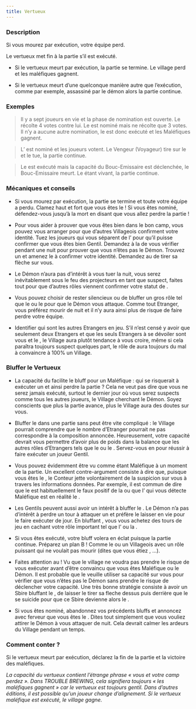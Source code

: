 ```yaml
---
title: Vertueux
---
```



<Role VERTUEUX header />

### Description

Si vous mourez par exécution, votre équipe perd.

Le vertueux met fin à la partie s’il est exécuté.

-	Si le vertueux meurt par exécution, la partie se termine. Le village perd et les maléfiques gagnent.

-	Si le vertueux meurt d’une quelconque manière autre que l’exécution, comme par exemple, assassiné par le démon alors la partie continue.

### Exemples

> Il y a sept joueurs en vie et la phase de nomination est ouverte. Le <Role VERTUEUX /> récolte 4 votes contre lui. Le <Role BARON /> est nominé mais ne récolte que 3 votes. Il n’y a aucune autre nomination, le <Role VERTUEUX /> est donc exécuté et les Maléfiques gagnent.

> L’<Role IMP /> est nominé et les joueurs votent. Le Vengeur (Voyageur) tire sur le <Role VERTUEUX /> et le tue, la partie continue.

> Le <Role VERTUEUX /> est exécuté mais la capacité du Bouc-Emissaire est déclenchée, le Bouc-Emissaire meurt. Le <Role VERTUEUX /> étant vivant, la partie continue.

### Mécaniques et conseils

- Si vous mourez par exécution, la partie se termine et toute votre équipe a perdu. Clamez haut et fort que vous êtes le <Role VERTUEUX /> ! Si vous êtes nominé, défendez-vous jusqu’à la mort en disant que vous allez perdre la partie !

- Pour vous aider à prouver que vous êtes bien dans le bon camp, vous pouvez vous arranger pour que d’autres Villageois confirment votre identité. Tuez les joueurs qui vous séparent de l’<Role EMPATHIQUE /> pour qu’il puisse confirmer que vous êtes bien Gentil. Demandez à la <Role VOYANTE /> de vous vérifier pendant une nuit pour prouver que vous n’êtes pas le Démon. Trouvez un <Role GARDIEN /> et amenez le à confirmer votre identité. Demandez au <Role MERCENAIRE /> de tirer sa flèche sur vous.

- Le Démon n’aura pas d’intérêt à vous tuer la nuit, vous serez inévitablement sous le feu des projecteurs en tant que suspect, faites tout pour que d’autres rôles viennent confirmer votre statut de <Role VERTUEUX />.

- Vous pouvez choisir de rester silencieux ou de bluffer un gros rôle tel que le <Role MERCENAIRE /> ou le <Role MOINE /> pour que le Démon vous attaque. Comme tout Etranger, vous préférez mourir de nuit et il n’y aura ainsi plus de risque de faire perdre votre équipe.

- Identifier qui sont les autres Etrangers en jeu. S’il n’est censé y avoir que seulement deux Etrangers et que les seuls Etrangers à se dévoiler sont vous et le <Role RECLUS />, le Village aura plutôt tendance à vous croire, même si cela paraîtra toujours suspect quelques part, le rôle de <Role VERTUEUX /> aura toujours du mal à convaincre à 100% un Village.

### Bluffer le Vertueux

- La capacité du <Role VERTUEUX /> facilite le bluff pour un Maléfique : qui se risquerait à exécuter un <Role VERTUEUX /> et ainsi perdre la partie ? Cela ne veut pas dire que vous ne serez jamais exécuté, surtout le dernier jour où vous serez suspects comme tous les autres joueurs, le Village cherchant le Démon. Soyez conscients que plus la partie avance, plus le Village aura des doutes sur vous.

- Bluffer le <Role VERTUEUX /> dans une partie sans <Role BARON /> peut être vite compliqué : le Village pourrait comprendre que le nombre d’Etranger pourrait ne pas correspondre à la composition annoncée. Heureusement, votre capacité devrait vous permettre d’avoir plus de poids dans la balance que les autres rôles d’Etrangers tels que le <Role RECLUS /> ou le <Role MAJORDOME />. Servez-vous en pour réussir à faire exécuter un joueur Gentil.

- Vous pouvez évidemment être vu comme étant Maléfique à un moment de la partie. Un excellent contre-argument consiste à dire que, puisque vous êtes le <Role VERTUEUX />, le Conteur jette volontairement de la suspicion sur vous à travers les informations données. Par exemple, il est commun de dire que le <Role VERTUEUX /> est habituellement le faux positif de la <Role VOYANTE /> ou que l’<Role EMPATHIQUE /> qui vous détecte Maléfique est en réalité le <Role SOULARD />.

- Les Gentils peuvent aussi avoir un intérêt à bluffer le <Role VERTUEUX />. Le Démon n’a pas d’intérêt à perdre un tour à attaquer un <Role VERTUEUX /> et préfère le laisser en vie pour le faire exécuter de jour. En bluffant <Role VERTUEUX />, vous vous achetez des tours de jeu en cachant votre rôle important tel que l’<Role EMPATHIQUE /> ou la <Role VOYANTE />.

- Si vous êtes exécuté, votre bluff volera en éclat puisque la partie continue. Préparez un plan B ! Comme le <Role RECLUS /> ou un Villageois avec un rôle puissant qui ne voulait pas mourir (dites que vous étiez <Role CROQUE_MORT />, <Role MERCENAIRE />...).

- Faites attention au <Role MERCENAIRE /> ! Vu que le village ne voudra pas prendre le risque de vous exécuter avant d’être convaincu que vous êtes Maléfique ou le Démon. Il est probable que le <Role MERCENAIRE /> veuille utiliser sa capacité sur vous pour vérifier que vous n’êtes pas le Démon sans prendre le risque de déclencher votre capacité. Une très bonne stratégie consiste à avoir un Sbire bluffant le <Role VERTUEUX />, de laisser le <Role MERCENAIRE /> tirer sa fleche dessus puis derrière que le <Role IMP /> se suicide pour que ce Sbire devienne alors le <Role IMP />.

- Si vous êtes nominé, abandonnez vos précédents bluffs et annoncez avec ferveur que vous êtes le <Role VERTUEUX />. Dites tout simplement que vous vouliez attirer le Démon à vous attaquer de nuit. Cela devrait calmer les ardeurs du Village pendant un temps.

### Comment conter ?

Si le vertueux meurt par exécution, déclarez la fin de la partie et la victoire des maléfiques.

_La capacité du vertueux contient l’étrange phrase « vous et votre camp perdez ». Dans TROUBLE BREWING, cela signifiera toujours « les maléfiques gagnent » car le vertueux est toujours gentil. Dans d’autres éditions, il est possible qu’un joueur change d’alignement. Si le vertueux maléfique est exécuté, le village gagne._

